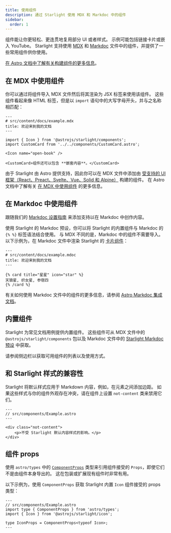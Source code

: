 ```yaml
---
title: 使用组件
description: 通过 Starlight 使用 MDX 和 Markdoc 中的组件
sidebar:
  order: 1
---
```


组件能让你更轻松、更连贯地复用部分 UI 或者样式。
示例可能包括链接卡片或嵌入 YouTube。
Starlight 支持使用 [MDX](https://mdxjs.com/) 和 [Markdoc](https://markdoc.dev/) 文件中的组件，并提供了一些常用组件供你使用。

[在 Astro 文档中了解有关构建组件的更多信息](https://docs.astro.build/zh-cn/core-concepts/astro-components/)。

## 在 MDX 中使用组件

你可以通过将组件导入 MDX 文件然后将其渲染为 JSX 标签来使用该组件。
这些组件看起来像 HTML 标签，但是以 `import` 语句中的大写字母开头，并与之名称相匹配：

```mdx
---
# src/content/docs/example.mdx
title: 欢迎来到我的文档
---

import { Icon } from '@astrojs/starlight/components';
import CustomCard from '../../components/CustomCard.astro';

<Icon name="open-book" />

<CustomCard>组件还可以包含 **嵌套内容**。</CustomCard>
```

由于 Starlight 由 Astro 提供支持，因此你可以在 MDX 文件中添加由 [受支持的 UI 框架（React、Preact、Svelte、Vue、Solid 和 Alpine）](https://docs.astro.build/zh-cn/core-concepts/framework-components/) 构建的组件。
在 Astro 文档中了解有关 [在 MDX 中使用组件](https://docs.astro.build/zh-cn/guides/integrations-guide/mdx/#在-mdx-中使用组件) 的更多信息。

## 在 Markdoc 中使用组件

跟随我们的 [Markdoc 设置指南](/zh-cn/guides/authoring-content/#markdoc) 来添加支持以在 Markdoc 中创作内容。

使用 Starlight 的 Markdoc 预设，你可以将 Starlight 的内置组件与 Markdoc 的 `{% %}` 标签语法结合使用。
与 MDX 不同的是，Markdoc 中的组件不需要导入。
以下示例为，在 Markdoc 文件中渲染 Starlight 的 [卡片组件](/zh-cn/components/cards/)：

```markdoc
---
# src/content/docs/example.mdoc
title: 欢迎来到我的文档
---

{% card title="星星" icon="star" %}
天狼星, 织女星, 参宿四
{% /card %}
```

有关如何使用 Markdoc 文件中的组件的更多信息，请参阅 [Astro Markdoc 集成文档](https://docs.astro.build/zh-cn/guides/integrations-guide/markdoc/#渲染组件)。

## 内置组件

Starlight 为常见文档用例提供内置组件。
这些组件可从 MDX 文件中的 `@astrojs/starlight/components` 包以及 Markdoc 文件中的 [Starlight Markdoc 预设](/zh-cn/guides/authoring-content/#markdoc) 中获取。

请参阅侧边栏以获取可用组件的列表以及使用方式。

## 和 Starlight 样式的兼容性

Starlight 将默认样式应用于 Markdown 内容，例如，在元素之间添加边距。
如果这些样式与你的组件外观存在冲突，请在组件上设置 `not-content` 类来禁用它们。

```astro 'class="not-content"'
---
// src/components/Example.astro
---

<div class="not-content">
	<p>不受 Starlight 默认内容样式的影响。</p>
</div>
```

## 组件 props

使用 `astro/types` 中的 [`ComponentProps`](https://docs.astro.build/zh-cn/guides/typescript/#componentprops-type) 类型来引用组件接受的 `Props`，即使它们不是由组件本身导出的。
这在包装或扩展现有组件时非常有用。

以下示例为，使用 `ComponentProps` 获取 Starlight 内置 `Icon` 组件接受的 props 类型：

```astro
---
// src/components/Example.astro
import type { ComponentProps } from 'astro/types';
import { Icon } from '@astrojs/starlight/icon';

type IconProps = ComponentProps<typeof Icon>;
---
```
